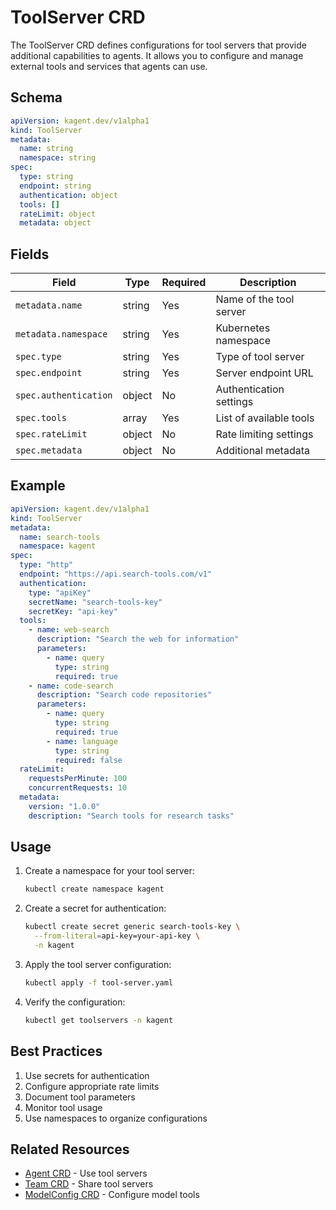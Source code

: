 # ToolServer CRD

The ToolServer CRD defines configurations for tool servers that provide additional capabilities to agents. It allows you to configure and manage external tools and services that agents can use.

## Schema

```yaml
apiVersion: kagent.dev/v1alpha1
kind: ToolServer
metadata:
  name: string
  namespace: string
spec:
  type: string
  endpoint: string
  authentication: object
  tools: []
  rateLimit: object
  metadata: object
```

## Fields

| Field | Type | Required | Description |
|-------|------|----------|-------------|
| `metadata.name` | string | Yes | Name of the tool server |
| `metadata.namespace` | string | Yes | Kubernetes namespace |
| `spec.type` | string | Yes | Type of tool server |
| `spec.endpoint` | string | Yes | Server endpoint URL |
| `spec.authentication` | object | No | Authentication settings |
| `spec.tools` | array | Yes | List of available tools |
| `spec.rateLimit` | object | No | Rate limiting settings |
| `spec.metadata` | object | No | Additional metadata |

## Example

```yaml
apiVersion: kagent.dev/v1alpha1
kind: ToolServer
metadata:
  name: search-tools
  namespace: kagent
spec:
  type: "http"
  endpoint: "https://api.search-tools.com/v1"
  authentication:
    type: "apiKey"
    secretName: "search-tools-key"
    secretKey: "api-key"
  tools:
    - name: web-search
      description: "Search the web for information"
      parameters:
        - name: query
          type: string
          required: true
    - name: code-search
      description: "Search code repositories"
      parameters:
        - name: query
          type: string
          required: true
        - name: language
          type: string
          required: false
  rateLimit:
    requestsPerMinute: 100
    concurrentRequests: 10
  metadata:
    version: "1.0.0"
    description: "Search tools for research tasks"
```

## Usage

1. Create a namespace for your tool server:
   ```bash
   kubectl create namespace kagent
   ```

2. Create a secret for authentication:
   ```bash
   kubectl create secret generic search-tools-key \
     --from-literal=api-key=your-api-key \
     -n kagent
   ```

3. Apply the tool server configuration:
   ```bash
   kubectl apply -f tool-server.yaml
   ```

4. Verify the configuration:
   ```bash
   kubectl get toolservers -n kagent
   ```

## Best Practices

1. Use secrets for authentication
2. Configure appropriate rate limits
3. Document tool parameters
4. Monitor tool usage
5. Use namespaces to organize configurations

## Related Resources

- [Agent CRD](./agent) - Use tool servers
- [Team CRD](./team) - Share tool servers
- [ModelConfig CRD](./model-config) - Configure model tools 
